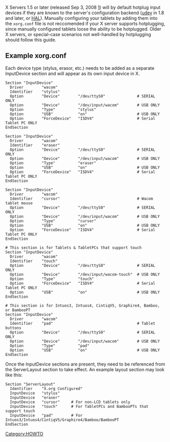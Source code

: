 X Servers 1.5 or later (released Sep 3, 2008 [http://lists.x.org/archives/xorg/2008-September/038187.html]) will by default hotplug input devices if they are known to the server's configuration backend ([http://www.kernel.org/pub/linux/utils/kernel/hotplug/udev.html udev] in 1.8 and later, or [http://hal.freedesktop.org HAL]). Manually configuring your tablets by adding them into the <code>xorg.conf</code> file is not reccomended if your X server supports hotplugging, since manually configured tablets loose the ability to be hotplugged. Older X servers, or special-case scenarios not well-handled by hotplugging should follow this guide.

== Example xorg.conf ==
Each device type (stylus, erasor, etc.) needs to be added as a separate InputDevice section and will appear as its own input device in X.

{{Tip|text=For older X servers, devices that should also control the cursor need to send core events. To do so, add the following line to the "InputDevice" section of the device.
  Option "SendCoreEvents" "on"
In newer X servers, this option is on by default.
}}

<pre>
Section "InputDevice"
  Driver        "wacom"
  Identifier    "stylus"
  Option        "Device"        "/dev/ttyS0"              # SERIAL ONLY
  Option        "Device"        "/dev/input/wacom"        # USB ONLY
  Option        "Type"          "stylus"
  Option        "USB"           "on"                      # USB ONLY
  Option        "ForceDevice"   "ISDV4"                   # Serial Tablet PC ONLY
EndSection

Section "InputDevice"
  Driver        "wacom"
  Identifier    "eraser"
  Option        "Device"        "/dev/ttyS0"              # SERIAL ONLY
  Option        "Device"        "/dev/input/wacom"        # USB ONLY
  Option        "Type"          "eraser"
  Option        "USB"           "on"                      # USB ONLY
  Option        "ForceDevice"   "ISDV4"                   # Serial Tablet PC ONLY
EndSection

Section "InputDevice"
  Driver        "wacom"
  Identifier    "cursor"                                  # Wacom tablet mouse
  Option        "Device"        "/dev/ttyS0"              # SERIAL ONLY
  Option        "Device"        "/dev/input/wacom"        # USB ONLY
  Option        "Type"          "cursor"
  Option        "USB"           "on"                      # USB ONLY
  Option        "ForceDevice"   "ISDV4"                   # Serial Tablet PC ONLY
EndSection

# This section is for Tablets & TabletPCs that support touch
Section "InputDevice"
  Driver        "wacom"
  Identifier    "touch"
  Option        "Device"        "/dev/ttyS0"              # SERIAL ONLY
  Option        "Device"        "/dev/input/wacom-touch"  # USB ONLY
  Option        "Type"          "touch"
  Option        "ForceDevice"   "ISDV4"                   # Serial Tablet PC ONLY
  Option        "USB"           "on"                      # USB ONLY
EndSection

# This section is for Intuos3, Intuos4, CintiqV5, Graphire4, Bamboo, or BambooPT
Section "InputDevice"
  Driver        "wacom"
  Identifier    "pad"                                     # Tablet buttons
  Option        "Device"        "/dev/ttyS0"              # SERIAL ONLY
  Option        "Device"        "/dev/input/wacom"        # USB ONLY
  Option        "Type"          "pad"
  Option        "USB"           "on"                      # USB ONLY
EndSection
</pre>

Once the InputDevice sections are present, they need to be referenced from the ServerLayout section to take effect. An example layout section may look like this:

<pre>
Section "ServerLayout"
  Identifier    "X.org Configured"
  InputDevice   "stylus"
  InputDevice   "eraser"
  InputDevice   "cursor"     # For non-LCD tablets only
  InputDevice   "touch"      # For TabletPCs and BambooPTs that support touch
  InputDevice   "pad"        # For Intuos3/Intuos4/CintiqV5/Graphire4/Bamboo/BambooPT
EndSection
</pre>

[[Category:HOWTO]]